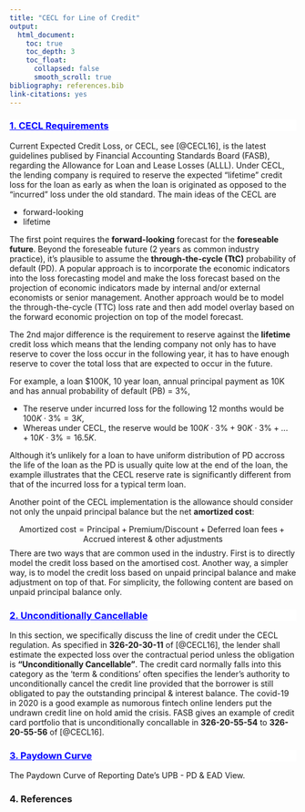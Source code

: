 ```yaml
---
title: "CECL for Line of Credit"
output:
  html_document:
    toc: true
    toc_depth: 3
    toc_float:
      collapsed: false
      smooth_scroll: true
bibliography: references.bib
link-citations: yes
---
```


<div style="background-color:white;color:blue;matrixOperation:20px;">
<ins>
### 1. CECL Requirements
</ins>
</div>

Current Expected Credit Loss, or CECL, see [@CECL16], is the latest guidelines publised by Financial Accounting Standards Board (FASB), regarding the Allowance for Loan and Lease Losses (ALLL). Under CECL, the lending company is required to reserve the expected "lifetime" credit loss for the loan as early as when the loan is originated as opposed to the "incurred" loss under the old standard. The main ideas of the CECL are 

* forward-looking
* lifetime

The first point requires the **forward-looking** forecast for the **foreseable future**. Beyond the foreseable future (2 years as common industry practice), it's plausible to assume the **through-the-cycle (TtC)** probability of default (PD). A popular approach is to incorporate the economic indicators into the loss forecasting model and make the loss forecast based on the projection of economic indicators made by internal and/or external economists or senior management. Another approach would be to model the through-the-cycle (TTC) loss rate and then add model overlay based on the forward economic projection on top of the model forecast.

The 2nd major difference is the requirement to reserve against the **lifetime** credit loss which means that the lending company not only has to have reserve to cover the loss occur in the following year, it has to have enough reserve to cover the total loss that are expected to occur in the future. 

For example, a loan $100K, 10 year loan, annual principal payment as 10K and has annual probability of default (PB) = 3%, 

* The reserve under incurred loss for the following 12 months would be $100K \cdot 3\% = 3K$, 
* Whereas under CECL, the reserve would be $100K \cdot 3\%  + 90K \cdot 3\% + ...+ 10K \cdot 3\% = 16.5K$. 

Although it's unlikely for a loan to have uniform distribution of PD accross the life of the loan as the PD is usually quite low at the end of the loan, the example illustrates that the CECL reserve rate is significantly different from that of the incurred loss for a typical term loan.

Another point of the CECL implementation is the allowance should consider not only the unpaid principal balance but the net **amortized cost**:

$$\text{Amortized cost} = \text{Principal} + \text{Premium/Discount}+\text{Deferred loan fees} + \text{Accrued interest & other adjustments}$$
There are two ways that are common used in the industry. First is to directly model the credit loss based on the amortised cost. Another way, a simpler way, is to model the credit loss based on unpaid principal balance and make adjustment on top of that. For simplicity, the following content are based on unpaid principal balance only.



<div style="background-color:white;color:blue;matrixOperation:20px;">
<ins>
### 2. Unconditionally Cancellable
</ins>
</div>

In this section, we specifically discuss the line of credit under the CECL regulation. As specified in **326-20-30-11** of [@CECL16], the lender shall estimate the expected loss over the contractual period unless the obligation is **"Unconditionally Cancellable"**. The credit card normally falls into this category as the 'term & conditions' often specifies the lender's authority to unconditionally cancel the credit line provided that the borrower is still obligated to pay the outstanding principal & interest balance. The covid-19 in 2020 is a good example as numorous fintech online lenders put the undrawn credit line on hold amid the crisis. FASB gives an example of credit card portfolio that is unconditionally concallable in **326-20-55-54** to **326-20-55-56** of [@CECL16].


<div style="background-color:white;color:blue;matrixOperation:20px;">
<ins>
### 3. Paydown Curve
</ins>
</div>

The Paydown Curve of Reporting Date's UPB - PD & EAD View.


### 4. References




